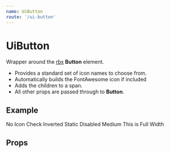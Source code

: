 ```yaml
---
name: UiButton
route: '/ui-button'
---
```



# UiButton

Wrapper around the [rbx](https://dfee.github.io/rbx/) **Button** element.

- Provides a standard set of icon names to choose from.
- Automatically builds the FontAwesome icon if included
- Adds the children to a span.
- All other props are passed through to **Button**.

## Example

<Playground>
  <Button.Group>
    <UiButton icon="add" size="small" color="link" />
    <UiButton icon="cancel" size="small" color="light" />
    <UiButton icon="check" color="dark" state="loading" />
    <UiButton>No Icon</UiButton>
    <UiButton icon="check" color="success">
      Check
    </UiButton>
    <UiButton icon="delete" color="danger" outlined>
      Inverted
    </UiButton>
    <UiButton static>Static</UiButton>
    <UiButton disabled color="info">
      Disabled
    </UiButton>
    <UiButton icon="edit" size="medium" color="info">
      Medium
    </UiButton>
  </Button.Group>
  <UiButton fullwidth>This is Full Width</UiButton>
</Playground>

## Props

<Props of={UiButton} />
